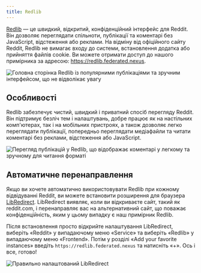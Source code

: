 ```yaml
---
title: Redlib
---
```


[Redlib](https://github.com/redlib-org/redlib) — це швидкий, відкритий, конфіденційний інтерфейс для Reddit. Він дозволяє переглядати спільноти, публікації та коментарі без JavaScript, відстеження або реклами. На відміну від офіційного сайту Reddit, Redlib не вимагає входу до системи, встановлення додатка або прийняття файлів cookie. Ви можете отримати доступ до нашого примірника за адресою: https://redlib.federated.nexus.

![Головна сторінка Redlib із популярними публікаціями та зручним інтерфейсом, що не відволікає увагу](../../../../images/redlib/post.png)

## Особливості

Redlib забезпечує чистий, швидкий і приватний спосіб перегляду Reddit. Він підтримує безліч тем і налаштувань, добре працює як на настільних комп'ютерах, так і на мобільних пристроях, а також дозволяє легко переглядати публікації, попередньо переглядати медіафайли та читати коментарі без реклами, відстеження або JavaScript.

![Перегляд публікацій у Redlib, що відображає коментарі у легкому та зручному для читання форматі](../../../../images/redlib/home.png)

## Автоматичне перенаправлення

Якщо ви хочете автоматично використовувати Redlib при кожному відвідуванні Reddit, ви можете встановити розширення для браузера [LibRedirect](https://libredirect.github.io). LibRedirect виявляє, коли ви відкриваєте сайт, такий як reddit.com, і перенаправляє вас на альтернативний сайт, що поважає конфіденційність, яким у цьому випадку є наш примірник Redlib.

Після встановлення просто відкрийте налаштування LibRedirect, виберіть «Reddit» у випадаючому меню «Service» та виберіть «Redlib» у випадаючому меню «Frontend». Потім у розділі «Add your favorite instances» введіть `https://redlib.federated.nexus` та натисніть «+». Ось і все, готово!

![Правильно налаштований LibRedirect](../../../../images/redlib/libredirect.png)
